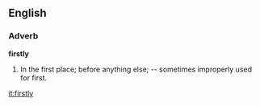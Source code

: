 ==English==

===Adverb===

'''firstly'''

#In the first place; before anything else; -- sometimes improperly used for first.

[[it:firstly]]